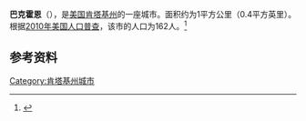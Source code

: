 {{Infobox City 
|chinese_name = 巴克霍恩
|official_name = Buckhorn
|image_flag = 
|image_seal = 
|image_skyline = 
|image_map = KYMap-doton-Buckhorn.PNG
|map_caption =
|subdivision_type = [[國家|國家]]
|subdivision_name = {{USA}}
|leader_title = 
|leader_name = 
|subdivision_type1 = [[美國行政區劃|州]]
|subdivision_name1 = [[肯塔基州|肯塔基州]]
|subdivision_type2 = [[肯塔基州行政区划|县]]
|subdivision_name2 = Perry
|found_date = 
|area_total = 1
|area_land = 
|area_water = 
|population_as_of = 2010
|population_total = 162
|population_density = 
|timezone = 
|utc_offset = 
|timezone_DST = 
|utc_offset_DST = 
}}

'''巴克霍恩'''（{{lang-en|'''Buckhorn'''}}），是[[美国|美国]][[肯塔基州|肯塔基州]]的一座城市。面积约为1平方公里（0.4平方英里）。根据[[2010年美国人口普查|2010年美国人口普查]]，该市的人口为162人。<ref name=census>{{cite web |url = http://www.census.gov/prod/www/abs/decennial/ |title = Census of Population and Housing |publisher = U.S. Census Bureau |accessdate = November 18, 2011 |archive-url = https://web.archive.org/web/20060208103743/http://www.census.gov/prod/www/abs/decennial/ |archive-date = 2006-02-08 |dead-url = yes }}</ref>

== 参考资料 ==
{{reflist}}

[[Category:肯塔基州城市|Category:肯塔基州城市]]


{{Kentucky-stub}}